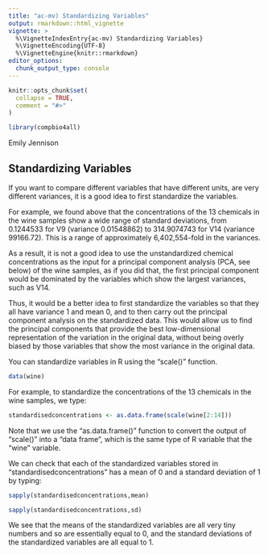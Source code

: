 ```yaml
---
title: "ac-mv) Standardizing Variables"
output: rmarkdown::html_vignette
vignette: >
  %\VignetteIndexEntry{ac-mv) Standardizing Variables}
  %\VignetteEncoding{UTF-8}
  %\VignetteEngine{knitr::rmarkdown}
editor_options: 
  chunk_output_type: console
---
```


```r
knitr::opts_chunk$set(
  collapse = TRUE,
  comment = "#>"
)
```

```r
library(compbio4all)
```

Emily Jennison

## Standardizing Variables

If you want to compare different variables that have different units, are very different variances, it is a good idea to first standardize the variables.

For example, we found above that the concentrations of the 13 chemicals in the wine samples show a wide range of standard deviations, from 0.1244533 for V9 (variance 0.01548862) to 314.9074743 for V14 (variance 99166.72). This is a range of approximately 6,402,554-fold in the variances.

As a result, it is not a good idea to use the unstandardized chemical concentrations as the input for a principal component analysis (PCA, see below) of the wine samples, as if you did that, the first principal component would be dominated by the variables which show the largest variances, such as V14.

Thus, it would be a better idea to first standardize the variables so that they all have variance 1 and mean 0, and to then carry out the principal component analysis on the standardized data. This would allow us to find the principal components that provide the best low-dimensional representation of the variation in the original data, without being overly biased by those variables that show the most variance in the original data.

You can standardize variables in R using the “scale()” function.

```r
data(wine)
```


For example, to standardize the concentrations of the 13 chemicals in the wine samples, we type:

```r
standardisedconcentrations <- as.data.frame(scale(wine[2:14]))
```

Note that we use the “as.data.frame()” function to convert the output of “scale()” into a “data frame”, which is the same type of R variable that the “wine” variable.

We can check that each of the standardized variables stored in “standardisedconcentrations” has a mean of 0 and a standard deviation of 1 by typing:

```r
sapply(standardisedconcentrations,mean)

sapply(standardisedconcentrations,sd)

```

We see that the means of the standardized variables are all very tiny numbers and so are essentially equal to 0, and the standard deviations of the standardized variables are all equal to 1.
